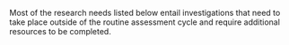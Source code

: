 Most of the research needs listed below entail investigations that need to take place outside of the routine assessment cycle and require additional resources to be completed.

\begin{enumerate}

\item Spatiotemporal distribution patterns with depth: There are patterns of age and sex
ratios with depth which may indicate that the stock is more complex than currently
modeled. Further research into the causes of these patterns as well as differences
between seasons would help with understanding the stock characteristics such that
a more realistic model could be built. This may also provide further insight into
migration and help determine if there are localized populations.

\item Stock boundaries: A common question in stock assessments is whether or not the
entire stock is being represented. Sablefish live deeper than the range of the fisheries
and surveys. The assessment model attempts to account for out of area biomass
through catchability coefficients and selectivity curves, but that portion of the stock is
unknown and can only be conjectured. Research into abundance in deep areas would
be useful to verify that the assessment adequately predicts the entire spawning stock
of sablefish.

\item Recruitment: Investigation of environmental covariates for recruitment on a stock-wide, northeast Pacific scale.

\item Stock trends: The \gls{s-wcgbt} was a critical data source in this assessment providing data about the age distribution of the stock, incoming recruitment with observations of age-0 fish, and an informative trend in biomass. Continuation of the annual \gls{s-wcgbt} will provide information on stock trends and incoming recruitments. A longer survey time series may improve the precision of estimates of absolute stock size and productivity into the future.

\item Ageing: Age validation is needed to verify the level of age bias present in the data, if any.

\item Temporal and spatial biology: Research on understanding the interactions between spatial patterns in sablefish growth and maturity across space and time will provide important information for future assessments.


\end{enumerate}
